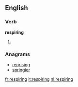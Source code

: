 ==English==

===Verb===
'''respiring'''

# {{present participle of|[[respire]]}}

===Anagrams===
* [[reprising#English|reprising]]
* [[springier#English|springier]]

[[fr:respiring]]
[[it:respiring]]
[[nl:respiring]]